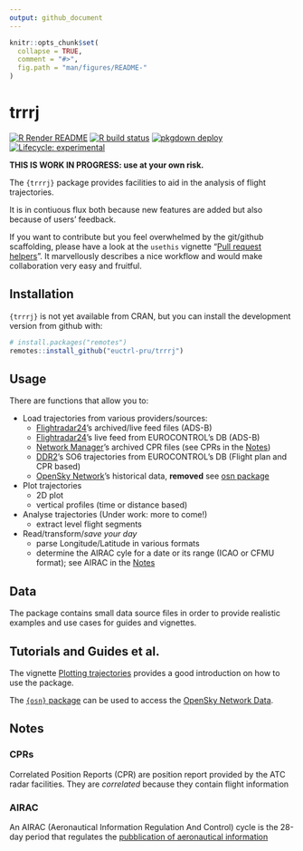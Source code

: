```yaml
---
output: github_document
---
```


<!-- README.md is generated from README.Rmd. Please edit that file -->

```r
knitr::opts_chunk$set(
  collapse = TRUE,
  comment = "#>",
  fig.path = "man/figures/README-"
)
```

# trrrj

<!-- badges: start -->
[![R Render README](https://github.com/euctrl-pru/trrrj/workflows/Render README/badge.svg)](https://github.com/euctrl-pru/trrrj/actions)
[![R build status](https://github.com/euctrl-pru/trrrj/workflows/R-CMD-check/badge.svg)](https://github.com/euctrl-pru/trrrj/actions)
[![pkgdown deploy](https://github.com/euctrl-pru/trrrj/workflows/pkgdown.yaml/badge.svg)](https://github.com/euctrl-pru/trrrj/actions)
[![Lifecycle: experimental](https://img.shields.io/badge/lifecycle-experimental-orange.svg)](https://www.tidyverse.org/lifecycle/#experimental)
<!-- badges: end -->


**THIS IS WORK IN PROGRESS: use at your own risk.**


The `{trrrj}` package provides facilities to aid in the analysis of flight trajectories.

It is in contiuous flux both because new features are added but also because of users'
feedback.

If you want to contribute but you feel overwhelmed by the git/github scaffolding, please have a 
look at the `usethis` vignette "[Pull request helpers][prh]". It marvellously describes
a nice workflow and would make collaboration very easy and fruitful.

[prh]: https://usethis.r-lib.org/articles/articles/pr-functions.html


## Installation

`{trrrj}` is not yet available from CRAN, but you can install the development
version from github with:

```r
# install.packages("remotes")
remotes::install_github("euctrl-pru/trrrj")
```

## Usage

There are functions that allow you to:

* Load trajectories from various providers/sources:
    - [Flightradar24][fr24]'s archived/live feed files (ADS-B)
    - [Flightradar24][fr24]'s live feed from EUROCONTROL's DB (ADS-B)
    - [Network Manager][nm-cfmu]'s archived CPR files (see CPRs in the [Notes])
    - [DDR2][ddr2]'s SO6 trajectories from EUROCONTROL's DB (Flight plan and CPR based)
    - [OpenSky Network][osn]'s historical data, **removed** see [osn package](https://github.com/espinielli/osn)

* Plot trajectories
    - 2D plot
    - vertical profiles (time or distance based)
    
* Analyse trajectories (Under work: more to come!)
    - extract level flight segments

* Read/transform/*save your day*
    - parse Longitude/Latitude in various formats
    - determine the AIRAC cyle for a date or its range (ICAO or CFMU format); see AIRAC in the [Notes]


## Data

The package contains small data source files in order to
provide realistic examples and use cases for guides and vignettes.


## Tutorials and Guides et al.

The vignette [Plotting trajectories](https://trrrj.ansperformance.eu/articles/trrrj-plotting.html)
provides a good introduction on how to use the package.

The [`{osn}` package](https://github.com/espinielli/osn) can be used to access
the [OpenSky Network Data](osn).


## Notes

### CPRs
Correlated Position Reports (CPR) are position report provided by the ATC radar facilities.
They are *correlated* because they contain flight information

### AIRAC
An AIRAC (Aeronautical Information Regulation And Control) cycle is the 28-day period
that regulates the [pubblication of aeronautical information][airac]


[airac]: <https://en.wikipedia.org/wiki/Aeronautical_Information_Publication> "AIP - Aeronautical Information Publication"
[fr24]: <https://www.flightradar24.com/> "Flightradar24"
[ddr2]: <https://www.eurocontrol.int/ddr> "Demand Data Repository - EUROCONTROL"
[nm-cfmu]: <https://www.eurocontrol.int/network-manager> "Network Manager - EUROCONTROL"
[cpr]: <https://ansperformance.eu/acronym/cpr/> "Correlated Position Report"
[osn]: <https://opensky-network.org/> "OpenSky Network"
